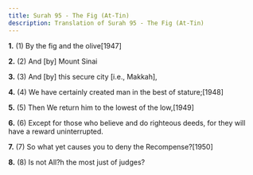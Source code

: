 ```yaml
---
title: Surah 95 - The Fig (At-Tin)
description: Translation of Surah 95 - The Fig (At-Tin)
---
```


**1.** (1) By the fig and the olive[1947]

**2.** (2) And [by] Mount Sinai

**3.** (3) And [by] this secure city [i.e., Makkah],

**4.** (4) We have certainly created man in the best of stature;[1948]

**5.** (5) Then We return him to the lowest of the low,[1949]

**6.** (6) Except for those who believe and do righteous deeds, for they will have a reward uninterrupted.

**7.** (7) So what yet causes you to deny the Recompense?[1950]

**8.** (8) Is not All?h the most just of judges?

